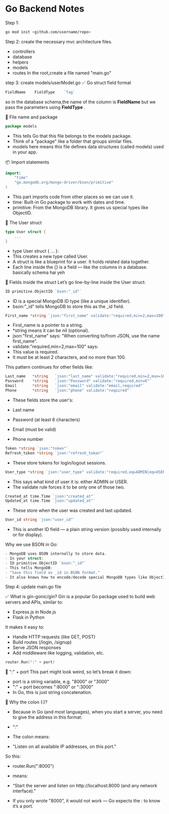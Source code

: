 # Go Backend Notes


Step 1:
```bash
go mod init <github.com/username/repo>
```

Step 2:
create the necessary mvc architecture files.
- controllers
- database
- helpers
- models
- routes
In the root,create a file named "main.go"

step 3:
create models/userModel.go
✅ Go struct field format
``` go
FieldName    FieldType    `Tag`
```
so in the database schema,the name of the column is **FieldName** but we pass the parameters using **FieldType** .


📁 File name and package
``` go
package models
```
- This tells Go that this file belongs to the models package.
- Think of a "package" like a folder that groups similar files.
- models here means this file defines data structures (called models) used in your app.

📦 Import statements
``` go
import(
	"time"
	"go.mongodb.org/mongo-driver/bson/primitive"
)
```
- This part imports code from other places so we can use it.
- time: Built-in Go package to work with dates and time.
- primitive: From the MongoDB library. It gives us special types like ObjectID.

👤 The User struct
``` go
type User struct {
    ...
}
```
- type User struct { ... }:
- This creates a new type called User.
- A struct is like a blueprint for a user. It holds related data together.
- Each line inside the {} is a field — like the columns in a database.
basically schema hai yeh


🔑 Fields inside the struct
Let’s go line-by-line inside the User struct:


``` go
ID primitive.ObjectID `bson:"_id"`
```
- ID is a special MongoDB ID type (like a unique identifier).
- bson:"_id" tells MongoDB to store this as the _id field.


``` go
First_name *string `json:"first_name" validate:"required,min=2,max=100"`
```
- First_name is a pointer to a string.
- *string means it can be nil (optional).
- json:"first_name" says: "When converting to/from JSON, use the name first_name".
- validate:"required,min=2,max=100" says:
- This value is required.
- It must be at least 2 characters, and no more than 100.



This pattern continues for other fields like:
``` go
Last_name   *string   `json:"last_name" validate:"required,min=2,max=100"`
Password    *string   `json:"Password" validate:"required,min=6"`
Email       *string   `json:"email" validate:"email,required"`
Phone       *string   `json:"phone" validate:"required"`
```
- These fields store the user's:
- Last name
- Password (at least 6 characters)
- Email (must be valid)

- Phone number

``` go
Token *string `json:"token"`
Refresh_token *string `json:"refresh_token"`
```
- These store tokens for login/logout sessions.

``` go
User_type *string `json:"user_type" validate:"required,eq=ADMIN|eq=USER"`
```
- This says what kind of user it is: either ADMIN or USER.
- The validate rule forces it to be only one of those two.

``` go
Created_at time.Time `json:"created_at"`
Updated_at time.Time `json:"updated_at"`
```
- These store when the user was created and last updated.

``` go
User_id string `json:"user_id"`
```
- This is another ID field — a plain string version (possibly used internally or for display).

Why we use BSON in Go:
``` go
- MongoDB uses BSON internally to store data.
- In your struct:
- ID primitive.ObjectID `bson:"_id"`
- This tells MongoDB:
- "Save this field as _id in BSON format."
- It also knows how to encode/decode special MongoDB types like ObjectID and Date
```

Step 4:
update main.go file

✅ What is gin-gonic/gin?
Gin is a popular Go package used to build web servers and APIs, similar to:
- Express.js in Node.js
- Flask in Python

It makes it easy to:
- Handle HTTP requests (like GET, POST)
- Build routes (/login, /signup)
- Serve JSON responses
- Add middleware like logging, validation, etc.

















```go
router.Run(":" + port)
```

🔹 ":" + port
This part might look weird, so let’s break it down:
- port is a string variable, e.g. "8000" or "3000"
- ":" + port becomes ":8000" or ":3000"
- In Go, this is just string concatenation.

🧠 Why the colon (:)?
- Because in Go (and most languages), when you start a server, you need to give the address in this format:


- ":<port>"
- The colon means:
- "Listen on all available IP addresses, on this port."

So this:
- router.Run(":8000")
- means:

- “Start the server and listen on http://localhost:8000 (and any network interface).”
- If you only wrote "8000", it would not work — Go expects the : to know it’s a port.

